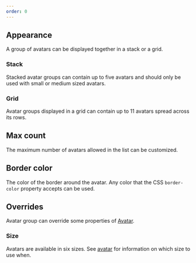 ```yaml
---
order: 0
---
```



## Appearance

A group of avatars can be displayed together in a stack or a grid.

### Stack

Stacked avatar groups can contain up to five avatars and should only be used with small or medium sized avatars.

<Example Component={AvatarGroupStack} packageName="@atlaskit/avatar-group" />

### Grid

Avatar groups displayed in a grid can contain up to 11 avatars spread across its rows.

<Example Component={AvatarGroupGrid} packageName="@atlaskit/avatar-group" />

## Max count

The maximum number of avatars allowed in the list can be customized.

<Example Component={AvatarGroupMaxCount} packageName="@atlaskit/avatar-group" />

## Border color

The color of the border around the avatar. Any color that the CSS `border-color` property accepts can be used.

<Example
  Component={AvatarGroupBorderColor}
  packageName="@atlaskit/avatar-group"
/>

## Overrides

Avatar group can override some properties of [Avatar](/components/avatar).

### Size

Avatars are available in six sizes. See [avatar](/components/avatar) for information on which size to use when.

<Example Component={AvatarGroupSize} packageName="@atlaskit/avatar-group" />
